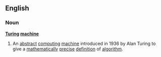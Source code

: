 ==English==
===Noun===
'''[[Turing]] [[machine]]'''
{{wikipedia}}
# {{comptheory}} An [[abstract]] [[computing]] [[machine]] introduced in 1936 by Alan Turing to give a [[mathematically]] [[precise]] [[definition]] of [[algorithm]].